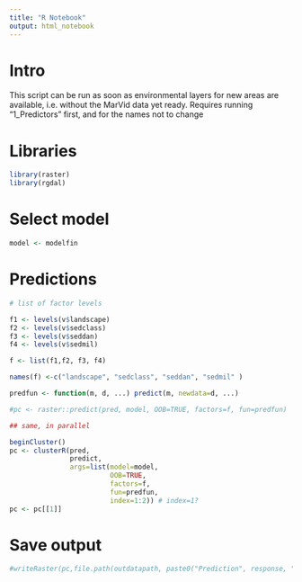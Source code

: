 ```yaml
---
title: "R Notebook"
output: html_notebook
---
```


# Intro

This script can be run as soon as environmental layers for new areas are available, i.e. without the MarVid data yet ready. Requires running "1_Predictors" first, and for the names not to change


# Libraries
```r
library(raster)
library(rgdal)
```

# Select model
```r
model <- modelfin
```

# Predictions
```r
# list of factor levels

f1 <- levels(v$landscape)
f2 <- levels(v$sedclass)
f3 <- levels(v$seddan)
f4 <- levels(v$sedmil)

f <- list(f1,f2, f3, f4)

names(f) <-c("landscape", "sedclass", "seddan", "sedmil" )

predfun <- function(m, d, ...) predict(m, newdata=d, ...)

#pc <- raster::predict(pred, model, OOB=TRUE, factors=f, fun=predfun)

## same, in parallel

beginCluster()
pc <- clusterR(pred,
               predict,
               args=list(model=model,
                         OOB=TRUE,
                         factors=f,
                         fun=predfun,
                         index=1:2)) # index=1?
pc <- pc[[1]]
```

# Save output
```r
#writeRaster(pc,file.path(outdatapath, paste0("Prediction", response, ".tif", collapse = NULL)), options="INTERLEAVE=BAND", overwrite=TRUE)
```
